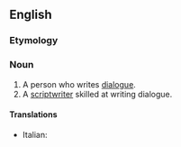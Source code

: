 ==English==

===Etymology===
{{suffix|en|dialogue|ist}}

===Noun===
{{en-noun}}

# A person who writes [[dialogue]].
# A [[scriptwriter]] skilled at writing dialogue.

====Translations====
{{trans-top|scriptwriter}}
* Italian: {{t+|it|dialoghista|m}}
{{trans-mid}}
{{trans-bottom}}
